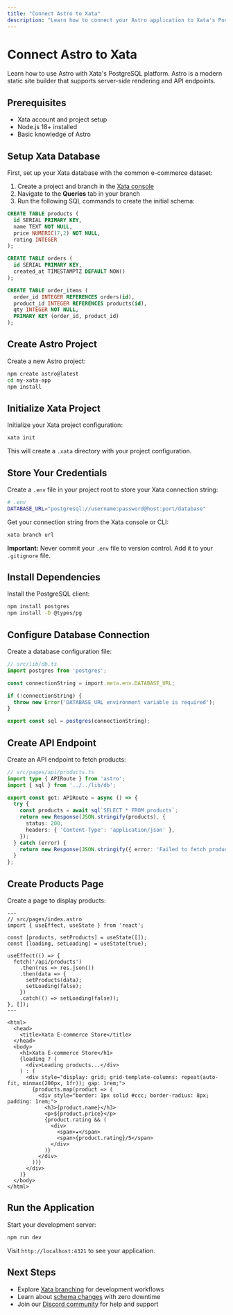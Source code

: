 ```yaml
---
title: "Connect Astro to Xata"
description: "Learn how to connect your Astro application to Xata's PostgreSQL platform. Get started with Astro and PostgreSQL for fast, modern web apps."
---
```


# Connect Astro to Xata

Learn how to use Astro with Xata's PostgreSQL platform. Astro is a modern static site builder that supports server-side rendering and API endpoints.

## Prerequisites

- Xata account and project setup
- Node.js 18+ installed
- Basic knowledge of Astro

## Setup Xata Database

First, set up your Xata database with the common e-commerce dataset:

1. Create a project and branch in the [Xata console](https://console.xata.io)
2. Navigate to the **Queries** tab in your branch
3. Run the following SQL commands to create the initial schema:

```sql
CREATE TABLE products (
  id SERIAL PRIMARY KEY,
  name TEXT NOT NULL,
  price NUMERIC(7,2) NOT NULL,
  rating INTEGER
);

CREATE TABLE orders (
  id SERIAL PRIMARY KEY,
  created_at TIMESTAMPTZ DEFAULT NOW()
);

CREATE TABLE order_items (
  order_id INTEGER REFERENCES orders(id),
  product_id INTEGER REFERENCES products(id),
  qty INTEGER NOT NULL,
  PRIMARY KEY (order_id, product_id)
);
```

## Create Astro Project

Create a new Astro project:

```bash
npm create astro@latest
cd my-xata-app
npm install
```

## Initialize Xata Project

Initialize your Xata project configuration:

```bash
xata init
```

This will create a `.xata` directory with your project configuration.

## Store Your Credentials

Create a `.env` file in your project root to store your Xata connection string:

```bash
# .env
DATABASE_URL="postgresql://username:password@host:port/database"
```

Get your connection string from the Xata console or CLI:

```bash
xata branch url
```

**Important:** Never commit your `.env` file to version control. Add it to your `.gitignore` file.

## Install Dependencies

Install the PostgreSQL client:

```bash
npm install postgres
npm install -D @types/pg
```

## Configure Database Connection

Create a database configuration file:

```typescript
// src/lib/db.ts
import postgres from 'postgres';

const connectionString = import.meta.env.DATABASE_URL;

if (!connectionString) {
  throw new Error('DATABASE_URL environment variable is required');
}

export const sql = postgres(connectionString);
```

## Create API Endpoint

Create an API endpoint to fetch products:

```typescript
// src/pages/api/products.ts
import type { APIRoute } from 'astro';
import { sql } from '../../lib/db';

export const get: APIRoute = async () => {
  try {
    const products = await sql`SELECT * FROM products`;
    return new Response(JSON.stringify(products), {
      status: 200,
      headers: { 'Content-Type': 'application/json' },
    });
  } catch (error) {
    return new Response(JSON.stringify({ error: 'Failed to fetch products' }), { status: 500 });
  }
};
```

## Create Products Page

Create a page to display products:

```astro
---
// src/pages/index.astro
import { useEffect, useState } from 'react';

const [products, setProducts] = useState([]);
const [loading, setLoading] = useState(true);

useEffect(() => {
  fetch('/api/products')
    .then(res => res.json())
    .then(data => {
      setProducts(data);
      setLoading(false);
    })
    .catch(() => setLoading(false));
}, []);
---

<html>
  <head>
    <title>Xata E-commerce Store</title>
  </head>
  <body>
    <h1>Xata E-commerce Store</h1>
    {loading ? (
      <div>Loading products...</div>
    ) : (
      <div style="display: grid; grid-template-columns: repeat(auto-fit, minmax(200px, 1fr)); gap: 1rem;">
        {products.map(product => (
          <div style="border: 1px solid #ccc; border-radius: 8px; padding: 1rem;">
            <h3>{product.name}</h3>
            <p>${product.price}</p>
            {product.rating && (
              <div>
                <span>★</span>
                <span>{product.rating}/5</span>
              </div>
            )}
          </div>
        ))}
      </div>
    )}
  </body>
</html>
```



## Run the Application

Start your development server:

```bash
npm run dev
```

Visit `http://localhost:4321` to see your application.

## Next Steps

- Explore [Xata branching](/core-concepts/branching) for development workflows
- Learn about [schema changes](/core-concepts/schema-changes) with zero downtime
- Join our [Discord community](https://discord.gg/xata) for help and support 